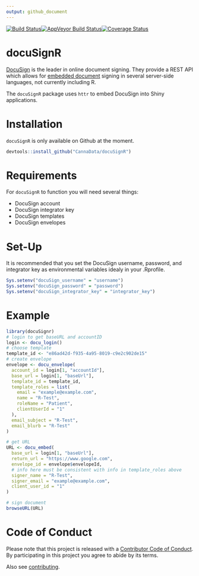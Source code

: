 ```yaml
---
output: github_document
---
```


[![Build Status](https://travis-ci.org/CannaData/docuSignr.svg?branch=master)](https://travis-ci.org/CannaData/docuSignr)[![AppVeyor Build Status](https://ci.appveyor.com/api/projects/status/github/CannaData/docuSignR?branch=master&svg=true)](https://ci.appveyor.com/project/CannaData/docuSignR)[![Coverage Status](https://img.shields.io/codecov/c/github/CannaData/docuSignr/master.svg)](https://codecov.io/github/CannaData/docuSignr?branch=master)

# docuSignR

[DocuSign](https://www.docusign.com/) is the leader in online document signing. They provide a REST API which allows for [embedded document](https://www.docusign.com/developer-center/recipes/signing-from-your-app) signing in several server-side languages, not currently including R. 

The `docuSignR` package uses `httr` to embed DocuSign into Shiny applications. 

# Installation

`docuSignR` is only available on Github at the moment.

```R
devtools::install_github("CannaData/docuSignR")
```

# Requirements

For `docuSignR` to function you will need several things:

- DocuSign account
- DocuSign integrator key
- DocuSign templates
- DocuSign envelopes

# Set-Up

It is recommended that you set the DocuSign username, password, and integrator key as environmental variables idealy in your .Rprofile.

```R
Sys.setenv("docuSign_username" = "username")
Sys.setenv("docuSign_password" = "password")
Sys.setenv("docuSign_integrator_key" = "integrator_key")
```

# Example

```R
library(docuSignr)
# login to get baseURL and accountID
login <- docu_login()
# choose template
template_id <- "e86ad42d-f935-4a95-8019-c9e2c902de15"
# create envelope
envelope <- docu_envelope(
  account_id = login[1, "accountId"],
  base_url = login[1, "baseUrl"],
  template_id = template_id,
  template_roles = list(
    email = "example@example.com",
    name = "R-Test",
    roleName = "Patient",
    clientUserId = "1"
  ),
  email_subject = "R-Test",
  email_blurb = "R-Test"
)

# get URL
URL <- docu_embed(
  base_url = login[1, "baseUrl"],
  return_url = "https://www.google.com",
  envelope_id = envelope$envelopeId,
  # info here must be consistent with info in template_roles above
  signer_name = "R-Test",
  signer_email = "example@example.com",
  client_user_id = "1"
)

# sign document
browseURL(URL)


```

# Code of Conduct

Please note that this project is released with a [Contributor Code of Conduct](CONDUCT.md). By participating in this project you agree to abide by its terms.

Also see [contributing](CONTRIBUTE.md).